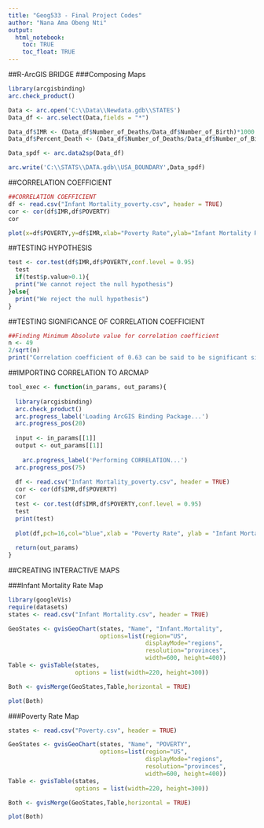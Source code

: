 ---
title: "Geog533 - Final Project Codes"
author: "Nana Ama Obeng Nti"
output: 
  html_notebook:
    toc: TRUE
    toc_float: TRUE
---

##R-ArcGIS BRIDGE
###Composing Maps

```{r message=FALSE, warning=FALSE}
library(arcgisbinding)
arc.check_product()

Data <- arc.open('C:\\Data\\Newdata.gdb\\STATES')
Data_df <- arc.select(Data,fields = "*")

Data_df$IMR <- (Data_df$Number_of_Deaths/Data_df$Number_of_Birth)*1000
Data_df$Percent_Death <- (Data_df$Number_of_Deaths/Data_df$Number_of_Birth)*100

Data_spdf <- arc.data2sp(Data_df)

arc.write('C:\\STATS\\DATA.gdb\\USA_BOUNDARY',Data_spdf)
```


##CORRELATION COEFFICIENT
```{r}
##CORRELATION COEFFICIENT
df <- read.csv("Infant Mortality_poverty.csv", header = TRUE)
cor <- cor(df$IMR,df$POVERTY)
cor

plot(x=df$POVERTY,y=df$IMR,xlab="Poverty Rate",ylab="Infant Mortality Rate",pch=16,col="blue",main = "INFANT MORTALITY RATE vs POVERTY RATE IN THE US")
```

##TESTING HYPOTHESIS
```{r}
test <- cor.test(df$IMR,df$POVERTY,conf.level = 0.95)
  test
  if(test$p.value>0.1){
  print("We cannot reject the null hypothesis")
}else{
  print("We reject the null hypothesis")
}
```

##TESTING SIGNIFICANCE OF CORRELATION COEFFICIENT 
```{r}
##Finding Minimum Absolute value for correlation coefficient
n <- 49
2/sqrt(n)
print("Correlation coefficient of 0.63 can be said to be significant since it is greater than the minimum absolute value 0.29")
```


##IMPORTING CORRELATION TO ARCMAP
```{r message=FALSE, warning=FALSE}

tool_exec <- function(in_params, out_params){
  
  library(arcgisbinding)
  arc.check_product()
  arc.progress_label('Loading ArcGIS Binding Package...')
  arc.progress_pos(20)
  
  input <- in_params[[1]]
  output <- out_params[[1]]
  
    arc.progress_label('Performing CORRELATION...')
  arc.progress_pos(75)
  
  df <- read.csv("Infant Mortality_poverty.csv", header = TRUE)
  cor <- cor(df$IMR,df$POVERTY)
  cor
  test <- cor.test(df$IMR,df$POVERTY,conf.level = 0.95)
  test
  print(test)
  
  plot(df,pch=16,col="blue",xlab = "Poverty Rate", ylab = "Infant Mortality Rate", main = "INFANT MORTALITY RATE vs POVERTY RATE IN THE US")
  
  return(out_params)
}
```

##CREATING INTERACTIVE MAPS

###Infant Mortality Rate Map
```{r message=FALSE, warning=FALSE}
library(googleVis)
require(datasets)
states <- read.csv("Infant Mortality.csv", header = TRUE)

GeoStates <- gvisGeoChart(states, "Name", "Infant.Mortality",
                          options=list(region="US", 
                                       displayMode="regions", 
                                       resolution="provinces",
                                       width=600, height=400))
Table <- gvisTable(states,
                   options = list(width=220, height=300))

Both <- gvisMerge(GeoStates,Table,horizontal = TRUE)

plot(Both)
```


###Poverty Rate Map
```{r}
states <- read.csv("Poverty.csv", header = TRUE)

GeoStates <- gvisGeoChart(states, "Name", "POVERTY",
                          options=list(region="US", 
                                       displayMode="regions", 
                                       resolution="provinces",
                                       width=600, height=400))
Table <- gvisTable(states,
                   options = list(width=220, height=300))

Both <- gvisMerge(GeoStates,Table,horizontal = TRUE)

plot(Both)
```

